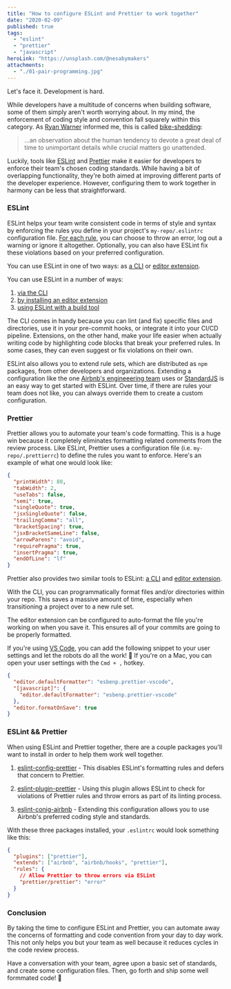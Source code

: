 ```yaml
---
title: "How to configure ESLint and Prettier to work together"
date: "2020-02-09"
published: true
tags:
  - "eslint"
  - "prettier"
  - "javascript"
heroLink: "https://unsplash.com/@nesabymakers"
attachments:
  - "./01-pair-programming.jpg"
---
```


Let's face it. Development is hard.

While developers have a multitude of concerns when building software, some of them simply aren't worth worrying about. In my mind, the enforcement of coding style and convention fall squarely within this category. As <a href="https://ryan.warner.codes/" target="_blank" >Ryan Warner</a> informed me, this is called <a href="https://whatis.techtarget.com/definition/Parkinsons-law-of-triviality-bikeshedding" target="_blank">bike-shedding</a>:

> ...an observation about the human tendency to devote a great deal of time to unimportant details while crucial matters go unattended.

Luckily, tools like <a href="https://eslint.org/" target="_blank">ESLint</a> and <a href="https://prettier.io/" target="_blank">Prettier</a> make it easier for developers to enforce their team's chosen coding standards. While having a bit of overlapping functionality, they're both aimed at improving different parts of the developer experience. However, configuring them to work together in harmony can be less that straightforward.

### ESLint

ESLint helps your team write consistent code in terms of style and syntax by enforcing the rules you define in your project's `my-repo/.eslintrc` configuration file. <a href="https://eslint.org/docs/rules/" target="_blank">For each rule</a>, you can choose to throw an error, log out a warning or ignore it altogether. Optionally, you can also have ESLint fix these violations based on your preferred configuration.

You can use ESLint in one of two ways: as <a href="https://eslint.org/docs/user-guide/" target="_blank">a CLI</a> or <a href="https://github.com/Microsoft/vscode-eslint" target="_blank">editor extension</a>.

You can use ESLint in a number of ways:
<ol>
  <li>
    <a href="https://eslint.org/docs/user-guide/" target="_blank">via the CLI</a>
  </li>
  <li>
    <a href="https://github.com/Microsoft/vscode-eslint" target="_blank">by installing an editor extension</a>
  </li>
  <li>
    <a href="https://webpack.js.org/loaders/eslint-loader/" target="_blank">using ESLint with a build tool</a>
  </li>
</ol>

The CLI comes in handy because you can lint (and fix) specific files and directories, use it in your pre-commit hooks, or integrate it into your CI/CD pipeline. Extensions, on the other hand, make your life easier when actually writing code by highlighting code blocks that break your preferred rules. In some cases, they can even suggest or fix violations on their own.

ESLint also allows you to extend rule sets, which are distributed as `npm` packages, from other developers and organizations. Extending a configuration like the one <a href="https://www.npmjs.com/package/eslint-config-airbnb" target="_blank">Airbnb's engineeering team</a> uses or <a href="https://github.com/standard/standard" target="_blank">StandardJS</a> is an easy way to get started with ESLint. Over time, if there are rules your team does not like, you can always override them to create a custom configuration.

### Prettier

Prettier allows you to automate your team's code formatting. This is a huge win because it completely eliminates formatting related comments from the review process. Like ESLint, Prettier uses a configuration file (i.e. `my-repo/.prettierrc`) to define the rules you want to enforce. Here's an example of what one would look like:

```json
{
  "printWidth": 80,
  "tabWidth": 2,
  "useTabs": false,
  "semi": true,
  "singleQuote": true,
  "jsxSingleQuote": false,
  "trailingComma": "all",
  "bracketSpacing": true,
  "jsxBracketSameLine": false,
  "arrowParens": "avoid",
  "requirePragma": true,
  "insertPragma": true,
  "endOfLine": "lf"
}
```

Prettier also provides two similar tools to ESLint: <a href="https://prettier.io/docs/en/cli.html" target="_blank">a CLI</a> and <a href="https://github.com/prettier/prettier-vscode" target="_blank">editor extension</a>.

With the CLI, you can programmatically format files and/or directories within your repo. This saves a massive amount of time, especially when transitioning a project over to a new rule set.

The editor extension can be configured to auto-format the file you're working on when you save it. This ensures all of your commits are going to be properly formatted.

If you're using <a href="https://code.visualstudio.com/" target="_blank">VS Code</a>, you can add the following snippet to your user settings and let the robots do all the work! 🤖 If you're on a Mac, you can open your user settings with the `Cmd + ,` hotkey.

```json
{
  "editor.defaultFormatter": "esbenp.prettier-vscode",
  "[javascript]": {
    "editor.defaultFormatter": "esbenp.prettier-vscode"
  },
  "editor.formatOnSave": true
}
```

### ESLint && Prettier

When using ESLint and Prettier together, there are a couple packages you'll want to install in order to help them work well together.

1. <a href="https://www.npmjs.com/package/eslint-config-prettier" target="_blank">eslint-config-prettier</a> - This disables ESLint's formatting rules and defers that concern to Prettier.

2. <a href="https://www.npmjs.com/package/eslint-plugin-prettier" target="_blank">eslint-plugin-prettier</a> - Using this plugin allows ESLint to check for violations of Prettier rules and throw errors as part of its linting process.

3. <a href="https://www.npmjs.com/package/eslint-config-airbnb" target="_blank">eslint-conig-airbnb</a> - Extending this configuration allows you to use Airbnb's preferred coding style and standards.

With these three packages installed, your `.eslintrc` would look something like this:

```json
{
  "plugins": ["prettier"],
  "extends": ["airbnb", "airbnb/hooks", "prettier"],
  "rules": {
    // Allow Prettier to throw errors via ESLint
    "prettier/prettier": "error"
  }
}
```

### Conclusion

By taking the time to configure ESLint and Prettier, you can automate away the concerns of formatting and code convention from your day to day work. This not only helps you but your team as well because it reduces cycles in the code review process.

Have a conversation with your team, agree upon a basic set of standards, and create some configuration files. Then, go forth and ship some well formmated code! 🚀